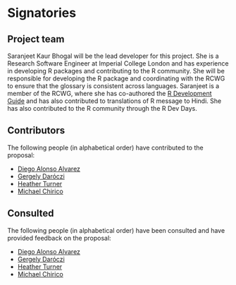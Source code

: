 # Signatories
<!-- 
This section provides the ISC with a view of the support received from the community for a proposal. Acceptance isn't predicated on popularity but community acceptance is important.  Willingness to accept outside input is also a good marker for project delivery. 

An optional section would be for R-Core signatories where changes to R are proposed.
-->

## Project team
<!-- 
Who are the people responsible for actually delivering the project if the proposal gets accepted and are already signed up and rearing to go?
-->

Saranjeet Kaur Bhogal will be the lead developer for this project. She is a Research Software Engineer at Imperial College London and has experience in developing R packages and contributing to the R community. She will be responsible for developing the R package and coordinating with the RCWG to ensure that the glossary is consistent across languages. Saranjeet is a member of the RCWG, where she has co-authored the [R Development Guide](https://contributor.r-project.org/rdevguide/) and has also contributed to translations of R message to Hindi. She has also contributed to the R community through the R Dev Days.

## Contributors
<!-- 
Who are the people who have actively helped with this proposal but won't necessarily be on the core project team later?
-->

The following people (in alphabetical order) have contributed to the proposal:

- [Diego Alonso Alvarez](https://profiles.imperial.ac.uk/d.alonso-alvarez)
- [Gergely Daróczi](https://daroczig.github.io/)
- [Heather Turner](https://warwick.ac.uk/fac/sci/statistics/staff/academic-research/turner/)
- [Michael Chirico](https://github.com/michaelchirico)

## Consulted
<!-- 
Who has been given the opportunity to provide feedback on the proposal? This should include any R Consortium & ISC members who the proposal has been discussed with.
-->

The following people (in alphabetical order) have been consulted and have provided feedback on the proposal:

- [Diego Alonso Alvarez](https://profiles.imperial.ac.uk/d.alonso-alvarez)
- [Gergely Daróczi](https://daroczig.github.io/)
- [Heather Turner](https://warwick.ac.uk/fac/sci/statistics/staff/academic-research/turner/)
- [Michael Chirico](https://github.com/michaelchirico)

